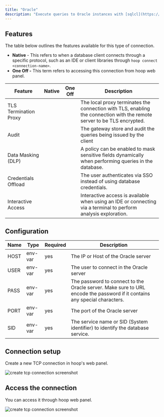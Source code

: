 ```yaml
---
title: "Oracle"
description: "Execute queries to Oracle instances with [sqlcl](https://www.oracle.com/database/sqldeveloper/technologies/sqlcl/)."
---
```



<Prerequisites />

## Features

The table below outlines the features available for this type of connection.

- **Native** - This refers to when a database client connects through a specific protocol, such as an IDE or client libraries through `hoop connect <connection-name>`.
- **One Off -** This term refers to accessing this connection from hoop web panel.

| Feature | Native | One Off | Description |
| --- | --- | --- | --- |
| TLS Termination Proxy | <Icon icon="xmark" />  | <Icon icon="check" /> | The local proxy terminates the connection with TLS, enabling the connection with the remote server to be TLS encrypted. |
| Audit | <Icon icon="xmark" /> | <Icon icon="check" /> | The gateway store and audit the queries being issued by the client |
| Data Masking (DLP) | <Icon icon="xmark" /> | <Icon icon="check" /> | A policy can be enabled to mask sensitive fields dynamically when performing queries in the database. |
| Credentials Offload | <Icon icon="xmark" /> | <Icon icon="check" /> | The user authenticates via SSO instead of using database credentials. |
| Interactive Access | <Icon icon="xmark" /> | <Icon icon="check" /> | Interactive access is available when using an IDE or connecting via a terminal to perform analysis exploration. |

## Configuration

| Name | Type | Required | Description |
| --- | --- | --- | --- |
| HOST | env-var | yes | The IP or Host of the Oracle server |
| USER | env-var | yes | The user to connect in the Oracle server |
| PASS | env-var | yes | The password to connect to the Oracle server. Make sure to URL encode the password if it contains any special characters. |
| PORT | env-var | yes | The port of the Oracle server |
| SID | env-var | yes | The service name or SID (System identifier) to identify the database service. |

## Connection setup

Create a new TCP connection in hoop's web panel.

<Frame>
    <img src="/images/quickstarts/create-database-connection-screenshot.png" alt="create tcp connection screenshot" />
</Frame>

## Access the connection

You can access it through hoop web panel.

<Frame>
    <img src="/images/quickstarts/client-pg.png" alt="create tcp connection screenshot" />
</Frame>

